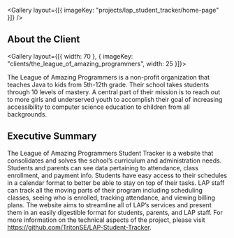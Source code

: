 
<Gallery layout={[{ imageKey: "projects/lap_student_tracker/home-page" }]} />

## About the Client

<Gallery layout={[{ width: 70 }, { imageKey: "clients/the_league_of_amazing_programmers", width: 25 }]}>

The League of Amazing Programmers is a non-profit organization that teaches Java to kids from 5th-12th grade. Their school takes students through 10 levels of mastery. A central part of their mission is to reach out to more girls and underserved youth to accomplish their goal of increasing accessibility to computer science education to children from all backgrounds.

</Gallery>

## Executive Summary

The League of Amazing Programmers Student Tracker is a website that consolidates and solves the school’s curriculum and administration needs. Students and parents can see data pertaining to attendance, class enrollment, and payment info. Students have easy access to their schedules in a calendar format to better be able to stay on top of their tasks. LAP staff can track all the moving parts of their program including scheduling classes, seeing who is enrolled, tracking attendance, and viewing billing plans. The website aims to streamline all of LAP’s services and present them in an easily digestible format for students, parents, and LAP staff. For more information on the technical aspects of the project, please visit https://github.com/TritonSE/LAP-Student-Tracker.
